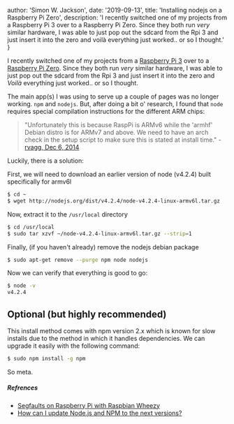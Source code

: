 
  author: 'Simon W. Jackson',
  date: '2019-09-13',
  title: 'Installing nodejs on a Raspberry Pi Zero',
  description: 'I recently switched one of my projects from a Raspberry Pi 3 over to a Raspberry Pi Zero. Since they both run _very_ similar hardware, I was able to just pop out the sdcard from the Rpi 3 and just insert it into the zero and voilà everything just worked.. or so I thought.'
}


I recently switched one of my projects from a [Raspberry Pi 3](https://www.amazon.com/Raspberry-Pi-RASP-PI-3-Model-Motherboard/dp/B01CD5VC92?tag=miniarray-20) over to a [Raspberry Pi Zero](https://www.amazon.com/Raspberry-Pi-RASP-PI-3-Model-Motherboard/dp/B01CD5VC92?tag=miniarray-20). Since they both run _very_ similar hardware, I was able to just pop out the sdcard from the Rpi 3 and just insert it into the zero and _Voilà_ everything just worked.. or so I thought.

The main app(s) I was using to serve up a couple of pages was no longer working. `npm` and `nodejs`. But, after doing a bit o' research, I found that `node` requires special compilation instructions for the different ARM chips:

> "Unfortunately this is because RaspPi is ARMv6 while the 'armhf' Debian distro is for ARMv7 and above. We need to have an arch check in the setup script to make sure this is stated at install time." - [rvagg, Dec 6, 2014](https://github.com/nodesource/distributions/issues/44#issuecomment-65916201)

Luckily, there is a solution:

First, we will need to download an earlier version of node (v4.2.4) built specifically for armv6l

```bash
$ cd ~
$ wget http://nodejs.org/dist/v4.2.4/node-v4.2.4-linux-armv6l.tar.gz
```

Now, extract it to the `/usr/local` directory

```bash
$ cd /usr/local
$ sudo tar xzvf ~/node-v4.2.4-linux-armv6l.tar.gz --strip=1
```    

Finally, (if you haven't already) remove the nodejs debian package

```bash
$ sudo apt-get remove --purge npm node nodejs
```
    
Now we can verify that everything is good to go:

```bash
$ node -v
v4.2.4  
```

Optional (but highly recommended)
---------------------------------

This install method comes with npm version 2.x which is known for slow installs due to the method in which it handles dependencies. We can upgrade it easily with the following command:

```bash
$ sudo npm install -g npm
```    

So meta.

##### Refrences

*   [Segfaults on Raspberry Pi with Raspbian Wheezy](https://github.com/nodesource/distributions/issues/44#issuecomment-172850379)
*   [How can I update Node.js and NPM to the next versions?](http://stackoverflow.com/questions/6237295/how-can-i-update-node-js-and-npm-to-the-next-versions)

